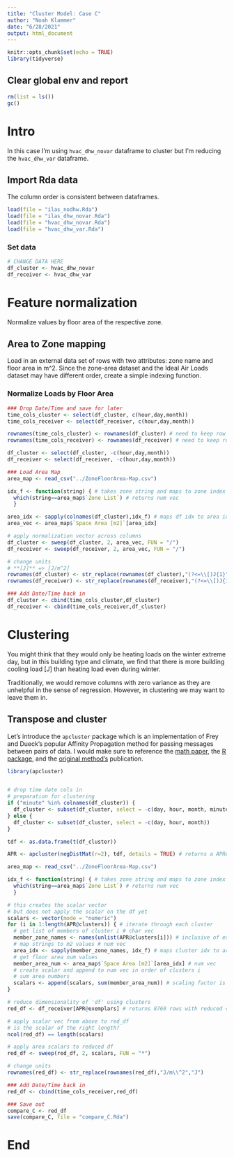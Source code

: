 ```yaml
---
title: "Cluster Model: Case C"
author: "Noah Klammer"
date: "6/28/2021"
output: html_document
---
```


```r
knitr::opts_chunk$set(echo = TRUE)
library(tidyverse)
```

## Clear global env and report

```r
rm(list = ls())
gc()
```

# Intro

In this case I'm using `hvac_dhw_novar` dataframe to cluster but I'm reducing the  `hvac_dhw_var` dataframe.

## Import Rda data

The column order is consistent between dataframes.

```r
load(file = "ilas_nodhw.Rda")
load(file = "ilas_dhw_novar.Rda")
load(file = "hvac_dhw_novar.Rda")
load(file = "hvac_dhw_var.Rda")

```

### Set data

```r
# CHANGE DATA HERE
df_cluster <- hvac_dhw_novar
df_receiver <- hvac_dhw_var
```

# Feature normalization

Normalize values by floor area of the respective zone.

## Area to Zone mapping

Load in an external data set of rows with two attributes: zone name and floor area in m^2. Since the zone-area dataset and the Ideal Air Loads dataset may have different order, create a simple indexing function.

### Normalize Loads by Floor Area

```r

### Drop Date/Time and save for later
time_cols_cluster <- select(df_cluster, c(hour,day,month))
time_cols_receiver <- select(df_receiver, c(hour,day,month))

rownames(time_cols_cluster) <- rownames(df_cluster) # need to keep row labels
rownames(time_cols_receiver) <- rownames(df_receiver) # need to keep row labels

df_cluster <- select(df_cluster, -c(hour,day,month))
df_receiver <- select(df_receiver, -c(hour,day,month)) 

### Load Area Map
area_map <- read_csv("../ZoneFloorArea-Map.csv")

idx_f <- function(string) { # takes zone string and maps to zone index in area_map
  which(string==area_map$`Zone List`) # returns num vec
  }

area_idx <- sapply(colnames(df_cluster),idx_f) # maps df idx to area idx
area_vec <- area_map$`Space Area [m2]`[area_idx]

# apply normalization vector across columns
df_cluster <- sweep(df_cluster, 2, area_vec, FUN = "/")
df_receiver <- sweep(df_receiver, 2, area_vec, FUN = "/") 

# change units
# **[J]** => [J/m^2]
rownames(df_cluster) <- str_replace(rownames(df_cluster),"(?<=\\[)J{1}","J/m^2")
rownames(df_receiver) <- str_replace(rownames(df_receiver),"(?<=\\[)J{1}","J/m^2")

### Add Date/Time back in
df_cluster <- cbind(time_cols_cluster,df_cluster)
df_receiver <- cbind(time_cols_receiver,df_cluster)
```


# Clustering

You might think that they would only be heating loads on the winter extreme day, but in this building type and climate, we find that there is more building cooling load [J] than heating load even during winter.

Traditionally, we would remove columns with zero variance as they are unhelpful in the sense of regression. However, in clustering we may want to leave them in.

## Transpose and cluster

Let's introduce the `apcluster` package which is an implementation of Frey and Dueck's popular Affinity Propagation method for passing messages between pairs of data. I would make sure to reference the [math paper](https://doi.org/10.1080/19401493.2017.1410572), the [R package](https://doi.org/10.1093/bioinformatics/btr406), and the [original method's](https://doi.org/10.1126/science.1136800) publication.


```r
library(apcluster)


# drop time date cols in
# preparation for clustering
if ("minute" %in% colnames(df_cluster)) {
  df_cluster <- subset(df_cluster, select = -c(day, hour, month, minute))
} else {
  df_cluster <- subset(df_cluster, select = -c(day, hour, month))
}

tdf <- as.data.frame(t(df_cluster))

APR <- apcluster(negDistMat(r=2), tdf, details = TRUE) # returns a APResult

area_map <- read_csv("../ZoneFloorArea-Map.csv")

idx_f <- function(string) { # takes zone string and maps to zone index in area_map
  which(string==area_map$`Zone List`) # returns num vec
  }

# this creates the scalar vector
# but does not apply the scalar on the df yet
scalars <- vector(mode = "numeric")
for (i in 1:length(APR@clusters)) { # iterate through each cluster
  # get list of members of cluster i # char vec
  member_zone_names <- names(unlist(APR@clusters[i])) # inclusive of exemplar
  # map strings to m2 values # num vec
  area_idx <- sapply(member_zone_names, idx_f) # maps cluster idx to area idx
  # get floor area num values
  member_area_num <- area_map$`Space Area [m2]`[area_idx] # num vec
  # create scalar and append to num vec in order of clusters i
  # sum area numbers
  scalars <- append(scalars, sum(member_area_num)) # scaling factor is sum of areas
}

# reduce dimensionality of 'df' using clusters
red_df <- df_receiver[APR@exemplars] # returns 8760 rows with reduced columns

# apply scalar vec from above to red_df
# is the scalar of the right length?
ncol(red_df) == length(scalars)

# apply area scalars to reduced df
red_df <- sweep(red_df, 2, scalars, FUN = "*")

# change units
rownames(red_df) <- str_replace(rownames(red_df),"J/m\\^2","J")

### Add Date/Time back in
red_df <- cbind(time_cols_receiver,red_df)

### Save out
compare_C <- red_df
save(compare_C, file = "compare_C.Rda")
```

# End

<br><br><br>